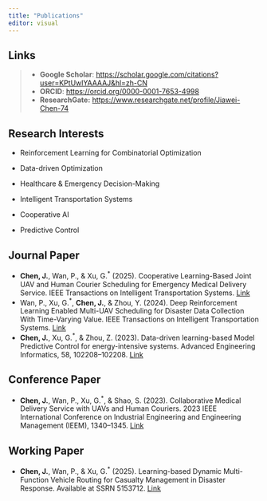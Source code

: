 ```yaml
---
title: "Publications"
editor: visual
---
```


::: callout-note
## Links

> -   **Google Scholar**: <https://scholar.google.com/citations?user=KPtUwlYAAAAJ&hl=zh-CN>
> -   **ORCID**: <https://orcid.org/0000-0001-7653-4998>
> -   **ResearchGate:** <https://www.researchgate.net/profile/Jiawei-Chen-74>
:::

## Research Interests

-   Reinforcement Learning for Combinatorial Optimization

-   Data-driven Optimization

-   Healthcare & Emergency Decision-Making

-   Intelligent Transportation Systems

-   Cooperative AI

-   Predictive Control

## Journal Paper

-   **Chen, J.**, Wan, P., & Xu, G.^\*^ (2025). Cooperative Learning-Based Joint UAV and Human Courier Scheduling for Emergency Medical Delivery Service. IEEE Transactions on Intelligent Transportation Systems. [Link](https://doi.org/10.1109/tits.2024.3486789)
-   Wan, P., Xu, G.^\*^, **Chen, J.**, & Zhou, Y. (2024). Deep Reinforcement Learning Enabled Multi-UAV Scheduling for Disaster Data Collection With Time-Varying Value. IEEE Transactions on Intelligent Transportation Systems. [Link](https://doi.org/10.1109/TITS.2023.3345280)
-   **Chen, J.**, Xu, G.^\*^, & Zhou, Z. (2023). Data-driven learning-based Model Predictive Control for energy-intensive systems. Advanced Engineering Informatics, 58, 102208–102208. [Link](https://doi.org/10.1016/J.AEI.2023.102208)

## Conference Paper

-   **Chen, J.**, Wan, P., Xu, G.^\*^, & Shao, S. (2023). Collaborative Medical Delivery Service with UAVs and Human Couriers. 2023 IEEE International Conference on Industrial Engineering and Engineering Management (IEEM), 1340–1345. [Link](https://doi.org/10.1109/IEEM58616.2023.10406453)

## Working Paper

-   **Chen, J.**, Wan, P., & Xu, G.^\*^ (2025). Learning-based Dynamic Multi-Function Vehicle Routing for Casualty Management in Disaster Response. Available at SSRN 5153712. [Link](https://papers.ssrn.com/sol3/papers.cfm?abstract_id=5153712)
